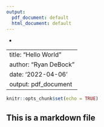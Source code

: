 ```yaml
---
output:
  pdf_document: default
  html_document: default
---
```

-


--
title: "Hello World"
author: "Ryan DeBock"
date: '2022-04-06'
output: pdf_document
---

```r
knitr::opts_chunk$set(echo = TRUE)
```




## This is a markdown file


